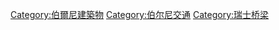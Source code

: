 {{GeoGroupTemplate}}
{{Commons category|Bridges in Bern}}

[[Category:伯爾尼建築物|Category:伯爾尼建築物]]
[[Category:伯尔尼交通|Category:伯尔尼交通]]
[[Category:瑞士桥梁|Category:瑞士桥梁]]
